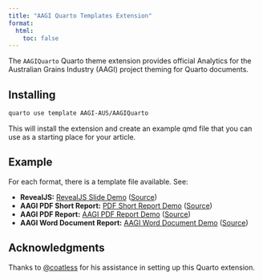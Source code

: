 ```yaml
---
title: "AAGI Quarto Templates Extension"
format: 
  html:
    toc: false
---
```


The `AAGIQuarto` Quarto theme extension provides official Analytics for the Australian Grains Industry (AAGI) project theming for Quarto documents.

## Installing

```bash
quarto use template AAGI-AUS/AAGIQuarto
```

This will install the extension and create an example qmd file that you can use as a starting place for your article.

## Example

For each format, there is a template file available. See:

- **RevealJS:** [RevealJS Slide Demo](demos/template-revealjs.qmd) ([Source](https://github.com/AAGI-AUS/AAGIQuarto/blob/main/docs/demos/template-revealjs.qmd))
- **AAGI PDF Short Report:** [PDF Short Report Demo](demos/template-pdf-short-report) ([Source](https://github.com/AAGI-AUS/AAGIQuarto/blob/main/docs/demos/template-pdf-report.qmd))
- **AAGI PDF Report:** [AAGI PDF Report Demo](demos/template-pdf-report) ([Source](https://github.com/AAGI-AUS/AAGIQuarto/blob/main/docs/demos/template-pdf-report.qmd))
- **AAGI Word Document Report:** [AAGI Word Document Demo](demos/template-docx-report) ([Source](https://github.com/AAGI-AUS/AAGIQuarto/blob/main/docs/demos/template-docx-report.qmd))


## Acknowledgments

Thanks to [@coatless](https://github.com/coatless) for his assistance in setting up this Quarto extension.

